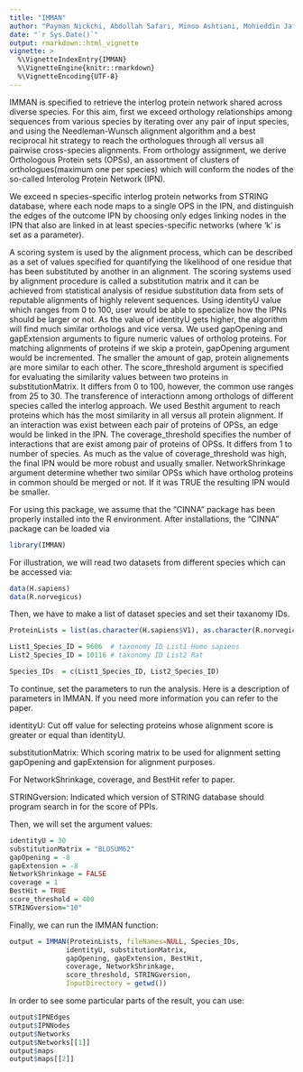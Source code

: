 ```yaml
---
title: "IMMAN"
author: "Payman Nickchi, Abdollah Safari, Minoo Ashtiani, Mohieddin Jafari"
date: "`r Sys.Date()`"
output: rmarkdown::html_vignette
vignette: >
  %\VignetteIndexEntry{IMMAN}
  %\VignetteEngine{knitr::rmarkdown}
  %\VignetteEncoding{UTF-8}
---
```


IMMAN is specified to retrieve the interlog protein network shared across diverse species. For this aim, first we exceed orthology relationships among sequences from various species by iterating over any pair of input species, and using the Needleman-Wunsch alignment algorithm and a best reciprocal hit strategy to reach the orthologues through all versus all pairwise cross-species alignments. From orthology assignment, we derive Orthologous Protein sets (OPSs), an assortment of clusters of orthologues(maximum one per species) which will conform the nodes of the so-called Interolog Protein Network (IPN).

We exceed n species-specific interlog protein networks from STRING database, where each node maps to a single OPS in the IPN, and distinguish the edges of the outcome IPN by choosing only edges linking nodes in the IPN that also are linked in at least species-specific networks (where 'k' is set as a parameter).

A scoring system is used by the alignment process, which can be described as a set of values specified for quantifying the likelihood of one residue that has been substituted by another in an alignment. The scoring systems used by alignment procedure is called a substitution matrix and it can be achieved from statistical analysis of residue substitution data from sets of reputable alignments of highly relevent sequences. Using identityU value which ranges from 0 to 100, user would be able to specialize how the IPNs should be larger or not. As the value of identityU gets higher, the algorithm will find much similar orthologs and vice versa. We used gapOpening and gapExtension arguments to figure numeric values of ortholog proteins. For matching alignments of proteins if we skip a protein, gapOpening argument would be incremented. The smaller the amount of gap, protein alignements are more similar to each other. The score_threshold argument is specified for evaluating the similarity values between two proteins in substitutionMatrix. It differs from 0 to 100, however, the common use ranges from 25 to 30. The transference of interactionn among orthologs of different species called the interlog approach. We used Besthit argument to reach proteins which has the most similarity in all versus all protein alignment. If an interaction was exist between each pair of proteins of OPSs, an edge would be linked in the IPN. The coverage_threshold specifies the number of interactions that are exist among pair of proteins of OPSs. It differs from 1 to number of species. As much as the value of coverage_threshold was high, the final IPN would be more robust and usually smaller. NetworkShrinkage argument determine whether two similar OPSs which have ortholog proteins in common should be merged or not. If it was TRUE the resulting IPN would be smaller.

For using this package, we assume that the "CINNA" package has been properly installed into the R environment. After installations, the "CINNA" package can be loaded via

```r

library(IMMAN)

```

For illustration, we will read two datasets from different species which can be accessed via:

```r

data(H.sapiens)
data(R.norvegicus)

```

Then, we have to make a list of dataset species and set their taxanomy IDs. 

```r

ProteinLists = list(as.character(H.sapiens$V1), as.character(R.norvegicus$V1))

List1_Species_ID = 9606  # taxonomy ID List1 Homo sapiens
List2_Species_ID = 10116 # taxonomy ID List2 Rat

Species_IDs  = c(List1_Species_ID, List2_Species_ID)

```

To continue, set the parameters to run the analysis. Here is a description of parameters in IMMAN. If you need more information you can refer to the paper. 

identityU: Cut off value for selecting proteins whose alignment score is greater or equal than identityU.

substitutionMatrix: Which scoring matrix to be used for alignment setting gapOpening and gapExtension for alignment purposes.

For NetworkShrinkage, coverage, and BestHit refer to paper.

STRINGversion: Indicated which version of STRING database should program search in for the score of PPIs.

Then, we will set the argument values:

```r

identityU = 30
substitutionMatrix = "BLOSUM62"
gapOpening = -8
gapExtension = -8
NetworkShrinkage = FALSE
coverage = 1
BestHit = TRUE
score_threshold = 400
STRINGversion="10"

```

Finally, we can run the IMMAN function:

```r

output = IMMAN(ProteinLists, fileNames=NULL, Species_IDs,
              identityU, substitutionMatrix,
              gapOpening, gapExtension, BestHit,
              coverage, NetworkShrinkage,
              score_threshold, STRINGversion,
              InputDirectory = getwd())

```

In order to see some particular parts of the result, you can use:

```r
output$IPNEdges
output$IPNNodes
output$Networks
output$Networks[[1]]
output$maps
output$maps[[2]]
```

